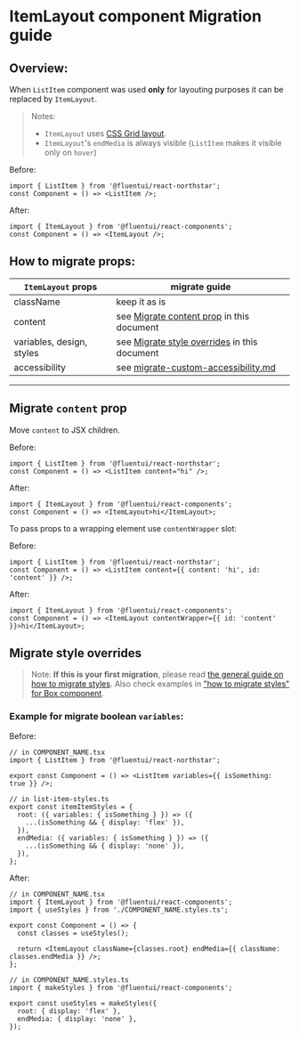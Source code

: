 
<Meta title="Concepts/Migration/from v0/Components/ItemLayout Migration" />

# ItemLayout component Migration guide

## Overview:

When `ListItem` component was used **only** for layouting purposes it can be replaced by `ItemLayout`.

> Notes:
>
> - `ItemLayout` uses [CSS Grid layout](https://developer.mozilla.org/en-US/docs/Web/CSS/CSS_Grid_Layout).
> - `ItemLayout`'s `endMedia` is always visible (`ListItem` makes it visible only on `hover`)

Before:

```tsx
import { ListItem } from '@fluentui/react-northstar';
const Component = () => <ListItem />;
```

After:

```tsx
import { ItemLayout } from '@fluentui/react-components';
const Component = () => <ItemLayout />;
```

## How to migrate props:

| `ItemLayout` props        | migrate guide                                                                                            |
| ------------------------- | -------------------------------------------------------------------------------------------------------- |
| className                 | keep it as is                                                                                            |
| content                   | see [Migrate content prop](#./Migrate-`content`-prop) in this document                                   |
| variables, design, styles | see [Migrate style overrides](#./Migrate-style-overrides) in this document                               |
| accessibility             | see [migrate-custom-accessibility.md](?path=/docs/concepts-migration-from-v0-custom-accessibility--page) |

---

## Migrate `content` prop

Move `content` to JSX children.

Before:

```tsx
import { ListItem } from '@fluentui/react-northstar';
const Component = () => <ListItem content="hi" />;
```

After:

```tsx
import { ItemLayout } from '@fluentui/react-components';
const Component = () => <ItemLayout>hi</ItemLayout>;
```

To pass props to a wrapping element use `contentWrapper` slot:

Before:

```tsx
import { ListItem } from '@fluentui/react-northstar';
const Component = () => <ListItem content={{ content: 'hi', id: 'content' }} />;
```

After:

```tsx
import { ItemLayout } from '@fluentui/react-components';
const Component = () => <ItemLayout contentWrapper={{ id: 'content' }}>hi</ItemLayout>;
```

## Migrate style overrides

> Note: **If this is your first migration**, please read [the general guide on how to migrate styles](?path=/docs/concepts-migration-from-v0-custom-style-overrides--page). Also check examples in ["how to migrate styles" for Box component](./migrate-Box.md#Migrate-style-overrides).

### Example for migrate boolean `variables`:

Before:

```tsx
// in COMPONENT_NAME.tsx
import { ListItem } from '@fluentui/react-northstar';

export const Component = () => <ListItem variables={{ isSomething: true }} />;

// in list-item-styles.ts
export const itemItemStyles = {
  root: ({ variables: { isSomething } }) => ({
    ...(isSomething && { display: 'flex' }),
  }),
  endMedia: ({ variables: { isSomething } }) => ({
    ...(isSomething && { display: 'none' }),
  }),
};
```

After:

```tsx
// in COMPONENT_NAME.tsx
import { ItemLayout } from '@fluentui/react-components';
import { useStyles } from './COMPONENT_NAME.styles.ts';

export const Component = () => {
  const classes = useStyles();

  return <ItemLayout className={classes.root} endMedia={{ className: classes.endMedia }} />;
};
```

```tsx
// in COMPONENT_NAME.styles.ts
import { makeStyles } from '@fluentui/react-components';

export const useStyles = makeStyles({
  root: { display: 'flex' },
  endMedia: { display: 'none' },
});
```
